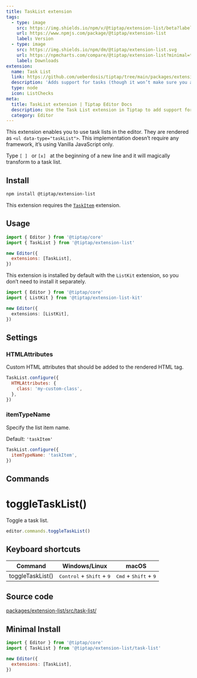 ```yaml
---
title: TaskList extension
tags:
  - type: image
    src: https://img.shields.io/npm/v/@tiptap/extension-list/beta?label=version
    url: https://www.npmjs.com/package/@tiptap/extension-list
    label: Version
  - type: image
    src: https://img.shields.io/npm/dm/@tiptap/extension-list.svg
    url: https://npmcharts.com/compare/@tiptap/extension-list?minimal=true
    label: Downloads
extension:
  name: Task List
  link: https://github.com/ueberdosis/tiptap/tree/main/packages/extension-list
  description: 'Adds support for tasks (though it won’t make sure you actually complete them).'
  type: node
  icon: ListChecks
meta:
  title: TaskList extension | Tiptap Editor Docs
  description: Use the Task List extension in Tiptap to add support for task lists rendered as <ul data-type="taskList">. More in our docs!
  category: Editor
---
```



This extension enables you to use task lists in the editor. They are rendered as `<ul data-type="taskList">`. This implementation doesn’t require any framework, it’s using Vanilla JavaScript only.

Type <code>[ ] </code> or <code>[x] </code> at the beginning of a new line and it will magically transform to a task list.

<CodeDemo path="/Nodes/TaskList" />

## Install

```bash
npm install @tiptap/extension-list
```

This extension requires the [`TaskItem`](/editor/extensions/nodes/task-item) extension.

## Usage

```js
import { Editor } from '@tiptap/core'
import { TaskList } from '@tiptap/extension-list'

new Editor({
  extensions: [TaskList],
})
```

This extension is installed by default with the `ListKit` extension, so you don’t need to install it separately.

```ts
import { Editor } from '@tiptap/core'
import { ListKit } from '@tiptap/extension-list-kit'

new Editor({
  extensions: [ListKit],
})
```

## Settings

### HTMLAttributes

Custom HTML attributes that should be added to the rendered HTML tag.

```js
TaskList.configure({
  HTMLAttributes: {
    class: 'my-custom-class',
  },
})
```

### itemTypeName

Specify the list item name.

Default: `'taskItem'`

```js
TaskList.configure({
  itemTypeName: 'taskItem',
})
```

## Commands

# toggleTaskList()

Toggle a task list.

```js
editor.commands.toggleTaskList()
```

## Keyboard shortcuts

| Command          | Windows/Linux                                        | macOS                                            |
| ---------------- | ---------------------------------------------------- | ------------------------------------------------ |
| toggleTaskList() | <kbd>Control</kbd> + <kbd>Shift</kbd> + <kbd>9</kbd> | <kbd>Cmd</kbd> + <kbd>Shift</kbd> + <kbd>9</kbd> |

## Source code

[packages/extension-list/src/task-list/](https://github.com/ueberdosis/tiptap/blob/main/packages/extension-list/src/task-list/)

## Minimal Install

```js
import { Editor } from '@tiptap/core'
import { TaskList } from '@tiptap/extension-list/task-list'

new Editor({
  extensions: [TaskList],
})
```
